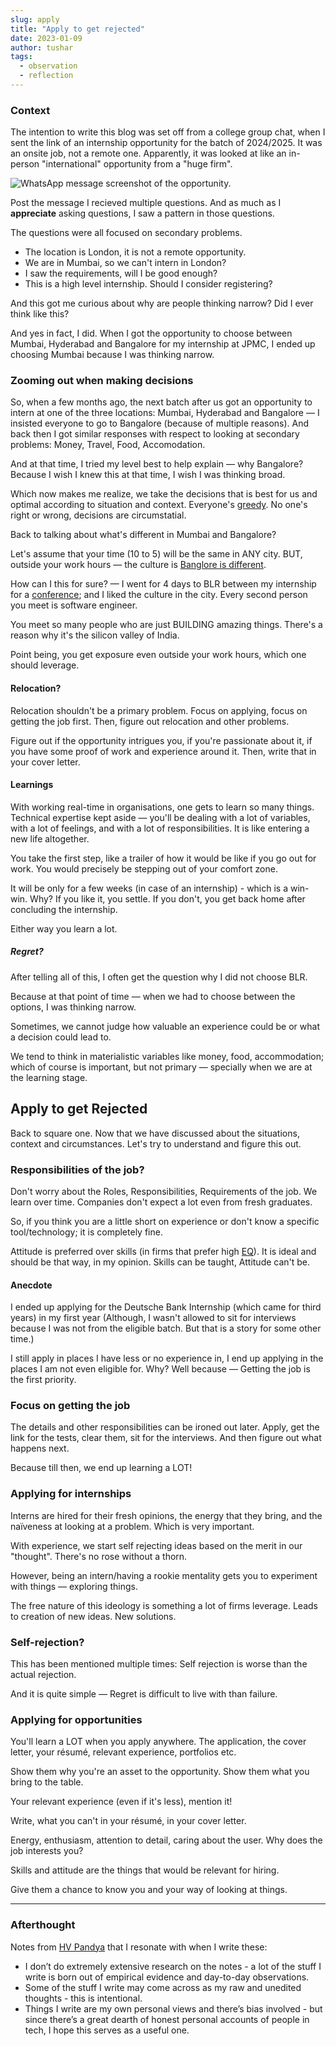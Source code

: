 ---
slug: apply
title: "Apply to get rejected"
date: 2023-01-09
author: tushar
tags:
  - observation
  - reflection
---

### Context 

The intention to write this blog was set off from a college group chat, when I sent the link of an internship opportunity for the batch of 2024/2025. It was an onsite job, not a remote one. Apparently, it was looked at like an in-person "international" opportunity from a "huge firm".

![WhatsApp message screenshot of the opportunity.](/images/apply-whatsapp-message.jpg)

Post the message I recieved multiple questions. And as much as I **appreciate** asking questions, I saw a pattern in those questions.

The questions were all focused on secondary problems.

- The location is London, it is not a remote opportunity.  
- We are in Mumbai, so we can't intern in London?
- I saw the requirements, will I be good enough?
- This is a high level internship. Should I consider registering?

And this got me curious about why are people thinking narrow? Did I ever think like this? 

And yes in fact, I did. When I got the opportunity to choose between Mumbai, Hyderabad and Bangalore for my internship at JPMC, I ended up choosing Mumbai because I was thinking narrow.

### Zooming out when making decisions

So, when a few months ago, the next batch after us got an opportunity to intern at one of the three locations: Mumbai, Hyderabad and Bangalore — I insisted everyone to go to Bangalore (because of multiple reasons). And back then I got similar responses with respect to looking at secondary problems: Money, Travel, Food, Accomodation. 

And at that time, I tried my level best to help explain — why Bangalore? Because I wish I knew this at that time, I wish I was thinking broad. 

Which now makes me realize, we take the decisions that is best for us and optimal according to situation and context. Everyone's [greedy](https://en.wikipedia.org/wiki/Greedy_algorithm). No one's right or wrong, decisions are circumstatial.

Back to talking about what's different in Mumbai and Bangalore? 

Let's assume that your time (10 to 5) will be the same in ANY city. BUT, outside your work hours — the culture is [Banglore is different](https://letters.tanaypratap.com/posts/why-i-love-bangalore). 

How can I this for sure? — I went for 4 days to BLR between my internship for a [conference](https://githubfieldday.com/in2022bengaluru); and I liked the culture in the city. Every second person you meet is software engineer. 

You meet so many people who are just BUILDING amazing things. There's a reason why it's the silicon valley of India. 

Point being, you get exposure even outside your work hours, which one should leverage.

#### Relocation?

Relocation shouldn't be a primary problem. Focus on applying, focus on getting the job first. Then, figure out relocation and other problems.

Figure out if the opportunity intrigues you, if you're passionate about it, if you have some proof of work and experience around it. Then, write that in your cover letter.

#### Learnings

With working real-time in organisations, one gets to learn so many things. Technical expertise kept aside — you'll be dealing with a lot of variables, with a lot of feelings, and with a lot of responsibilities. It is like entering a new life altogether.

You take the first step, like a trailer of how it would be like if you go out for work. You would precisely be stepping out of your comfort zone.

It will be only for a few weeks (in case of an internship) - which is a win-win. Why? If you like it, you settle. If you don't, you get back home after concluding the internship. 

Either way you learn a lot.

##### Regret?

After telling all of this, I often get the question why I did not choose BLR.

Because at that point of time — when we had to choose between the options, I was thinking narrow. 

Sometimes, we cannot judge how valuable an experience could be or what a decision could lead to. 

We tend to think in materialistic variables like money, food, accommodation; which of course is important, but not primary — specially when we are at the learning stage.

## Apply to get Rejected

Back to square one. Now that we have discussed about the situations, context and circumstances. Let's try to understand and figure this out. 

### Responsibilities of the job?

Don't worry about the Roles, Responsibilities, Requirements of the job. We learn over time. Companies don't expect a lot even from fresh graduates.

So, if you think you are a little short on experience or don't know a specific tool/technology; it is completely fine. 

Attitude is preferred over skills (in firms that prefer high [EQ](https://en.wikipedia.org/wiki/Emotional_competence#Intelligence_Quotient_and_Emotional_Quotient)). It is ideal and should be that way, in my opinion. Skills can be taught, Attitude can't be.

<p>
  <TwitterTweetEmbed tweetId={"1276406703932801025"} />
</p>

#### Anecdote

I ended up applying for the Deutsche Bank Internship (which came for third years) in my first year (Although, I wasn't allowed to sit for interviews because I was not from the eligible batch. But that is a story for some other time.)

I still apply in places I have less or no experience in, I end up applying in the places I am not even eligible for. Why? Well because — Getting the job is the first priority.

### Focus on getting the job

The details and other responsibilities can be ironed out later. Apply, get the link for the tests, clear them, sit for the interviews. And then figure out what happens next.

Because till then, we end up learning a LOT!

### Applying for internships

Interns are hired for their fresh opinions, the energy that they bring, and the naïveness at looking at a problem. Which is very important. 

With experience, we start self rejecting ideas based on the merit in our "thought". There's no rose without a thorn.

However, being an intern/having a rookie mentality gets you to experiment with things — exploring things.

The free nature of this ideology is something a lot of firms leverage. Leads to creation of new ideas. New solutions.

### Self-rejection?

This has been mentioned multiple times: Self rejection is worse than the actual rejection. 

And it is quite simple — Regret is difficult to live with than failure. 

### Applying for opportunities

You'll learn a LOT when you apply anywhere. The application, the cover letter, your résumé, relevant experience, portfolios etc. 

Show them why you're an asset to the opportunity. Show them what you bring to the table. 

Your relevant experience (even if it's less), mention it!

Write, what you can't in your résumé, in your cover letter. 

Energy, enthusiasm, attention to detail, caring about the user. Why does the job interests you?

Skills and attitude are the things that would be relevant for hiring. 

Give them a chance to know you and your way of looking at things.

---

### Afterthought

Notes from [HV Pandya](https://hvpandya.com) that I resonate with when I write these:

- I don’t do extremely extensive research on the notes - a lot of the stuff I write is born out of empirical evidence and day-to-day observations.
- Some of the stuff I write may come across as my raw and unedited thoughts - this is intentional.
- Things I write are my own personal views and there’s bias involved - but since there’s a great dearth of honest personal accounts of people in tech, I hope this serves as a useful one.